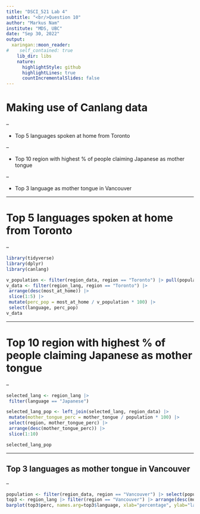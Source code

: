 ```yaml
---
title: "DSCI_521 Lab 4"
subtitle: "<br/>Question 10"
author: "Markus Nam"
institute: "MDS, UBC"
date: "Sep 30, 2022"
output:
  xaringan::moon_reader:
#    self_contained: true
    lib_dir: libs
    nature:
      highlightStyle: github
      highlightLines: true
      countIncrementalSlides: false
---
```


# Making use of Canlang data

--

- Top 5 languages spoken at home from Toronto

--

- Top 10 region with highest % of people claiming Japanese as mother tongue

--

- Top 3 language as mother tongue in Vancouver

---

# Top 5 languages spoken at home from Toronto

--

```r
library(tidyverse)
library(dplyr)
library(canlang)

v_population <- filter(region_data, region == "Toronto") |> pull(population)
v_data <- filter(region_lang, region == "Toronto") |>
 arrange(desc(most_at_home)) |>
 slice(1:5) |>
 mutate(perc_pop = most_at_home / v_population * 100) |>
 select(language, perc_pop)
v_data
```

---

# Top 10 region with highest % of people claiming Japanese as mother tongue

--

```r
selected_lang <- region_lang |> 
 filter(language == "Japanese")

selected_lang_pop <- left_join(selected_lang, region_data) |> 
 mutate(mother_tongue_perc = mother_tongue / population * 100) |> 
 select(region, mother_tongue_perc) |> 
 arrange(desc(mother_tongue_perc)) |> 
 slice(1:10)

selected_lang_pop
```

---

## Top 3 languages as mother tongue in Vancouver

--

```r
population <- filter(region_data, region == "Vancouver") |> select(population) |> pull()
top3 <- region_lang |> filter(region == "Vancouver") |> arrange(desc(mother_tongue)) |> mutate(perc = mother_tongue / population * 100) |> slice(1:3)
barplot(top3$perc, names.arg=top3$language, xlab="percentage", ylab="languages", hori = TRUE)
```
